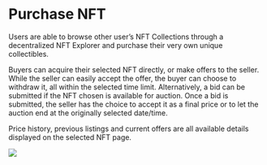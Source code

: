 # Purchase NFT

Users are able to browse other user’s NFT Collections through a decentralized NFT Explorer and purchase their very own unique collectibles. 

Buyers can acquire their selected NFT directly, or make offers to the seller. While the seller can easily accept the offer, the buyer can choose to withdraw it, all within the selected time limit.
Alternatively, a bid can be submitted if the NFT chosen is available for auction. Once a bid is submitted, the seller has the choice to accept it as a final price or to let the auction end at the originally selected date/time.

Price history, previous listings and current offers are all available details displayed on the selected NFT page.

![](/buynft.jpg)
